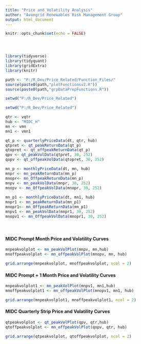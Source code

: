 ```yaml
---
title: "Price and Volatility Analysis"
author: "Avangrid Renewables Risk Management Group"
output: html_document
---
```


```r
knitr::opts_chunk$set(echo = FALSE)




library(tidyverse)
library(tidyquant)
library(gridExtra)
library(knitr)

path <- "P:/R_Dev/Price_Related/Function_Files/"
source(paste0(path,"plotFunctionsv2.R"))
source(paste0(path,"grpDataPrepFunctions.R"))

setwd("P:/R_Dev/Price_Related")

```


```r

setwd("P:/R_Dev/Price_Related")

qtr <- vqtr
hub <- "MIDC_H"
mn <- vmn
mn1 <- vmn1

qt_p <- quarterlyPriceData(dt, qtr, hub)
qtpret <- qt_peakReturnData(qt_p)
qtopret <- qt_offpeakReturnData(qt_p)
qpv <- qt_peakVolData(qtpret, 30, 252)
qopv <- qt_offpeakVolData(qtopret, 30, 252)

mn_p <- monthlyPriceData(dt, mn, hub)
mnpr <- mn_peakReturnData(mn_p)
mnopr<- mn_OffpeakReturnData(mn_p)
mnpv <- mn_peakVolData(mnpr, 30, 252)
mnopv <- mn_OffpeakVolData(mnopr, 30, 252)
                                  
mn_p1 <- monthlyPriceData(dt, mn1, hub)
mnpr1 <- mn_peakReturnData(mn_p1)
mnopr1<- mn_OffpeakReturnData(mn_p1)
mnpv1 <- mn_peakVolData(mnpr1, 30, 252)
mnopv1 <- mn_OffpeakVolData(mnopr1, 30, 252)



```

#
#
#

#### MIDC Prompt Month Price and Volatility Curves
                                  
```r

mnpeakvolplot <- mn_peakVolPlot(mnpv, mn,hub)
mnoffpeakvolplot <- mn_offpeakVolPlot(mnopv, mn, hub)

grid.arrange(mnpeakvolplot, mnoffpeakvolplot, ncol = 2)

```

#### MIDC Prompt + 1 Month Price and Volatility Curves

```r

mnpeakvolplot1 <- mn_peakVolPlot(mnpv1, mn1,hub)
mnoffpeakvolplot1 <- mn_offpeakVolPlot(mnopv1, mn1, hub)

grid.arrange(mnpeakvolplot1, mnoffpeakvolplot1, ncol = 2)

```

#### MIDC Quarterly Strip Price and Volatility Curves

```r

qtpeakvolplot <- qt_peakVolPlot(qpv, qtr,hub)
qtoffpeakvolplot <- mn_offpeakVolPlot(qopv, qtr, hub)

grid.arrange(qtpeakvolplot, qtoffpeakvolplot, ncol = 2)

```
